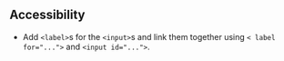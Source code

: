 ## Accessibility

- Add `<label>`s for the `<input>`s and link them together using `< label for="...">` and `<input id="...">`.
